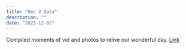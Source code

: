 ```yaml
---
title: "Dec 2 Gala"
description: ""
date: "2023-12-02"
---
```


Compiled moments of vid and photos to relive our wonderful day.
[Link](https://drive.google.com/drive/folders/1t22XdRoFyq47NAgEEiROE3aeUgRARUFm "Our December Gala, Date")
